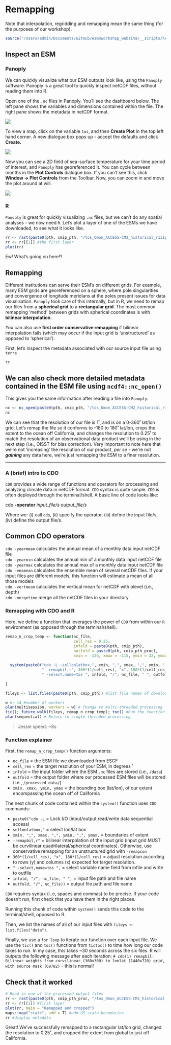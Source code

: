 # Remapping

::: callout-important
Note that interpolation, regridding and remapping mean the same thing (for the purposes of our workshop).
:::

```r
source("/Users/admin/Documents/GitHub/esmRworkshop_website/__scripts/helpers.R")
```

## Inspect an ESM

### Panoply

We can quickly visualize what our ESM outputs look like, using the `Panoply` software. Panoply is a great tool to quickly inspect netCDF files, without reading them into R.

Open one of the `.nc` files in Panoply. You'll see the dashboard below. The left pane shows the variables and dimensions contained within the file. The right pane shows the metadata in netCDF format.

![](images/panoply.png){fig-align="center"}

To view a map, click on the variable `tos`, and then **Create Plot** in the top left hand corner. A new dialogue box pops up - accept the defaults and click **Create.**

![](images/panoply2.png){fig-align="center"}

Now you can see a 2D field of sea-surface temperature for your time period of interest, and `Panoply` has georeferenced it. You can cycle between months in the **Plot Controls** dialogue box. If you can't see this, click **Window -\> Plot Controls** from the Toolbar. Now, you can zoom in and move the plot around at will.

![](images/panoply3.png){fig-align="center"}

### R

`Panoply` is great for quickly visualizing `.nc` files, but we can't do any spatial analyses - we now need `R`. Let's plot a layer of one of the ESMs we have downloaded, to see what it looks like.

```r
rr <- rast(paste0(pth, cmip_pth, "/tos_Omon_ACCESS-CM2_historical_r1i1p1f1_gn_185001-201412.nc")) 
rr <- rr[[1]] #the first layer
plot(rr)
```

Ew! What's going on here!?

## Remapping

Different institutions can serve their ESM's on different grids. For example, many ESM grids are georeferenced on a sphere, where pole singularities and convergence of longitude meridians at the poles present issues for data visualisation. `Panoply` took care of this internally, but in R, we need to remap our files from a **spherical grid** to a **rectangular grid**. The most common remapping 'method' between grids with spherical coordinates is with **bilinear interpolation**.

::: callout-caution
You can also use **first order conservative remapping** if bilinear interpolation fails (which may occur if the input grid is 'unstructured' as opposed to 'spherical').
:::

First, let's inspect the metadata associated with our source input file using `terra`

```r
rr
```

::: {.callout-important collapse="true"}
# We can also check more detailed metadata contained in the ESM file using `ncdf4::nc_open()`

This gives you the same information after reading a file into `Panoply`.

```r
nc <- nc_open(paste0(pth, cmip_pth, "/tos_Omon_ACCESS-CM2_historical_r1i1p1f1_gn_185001-201412.nc"))
nc
```
:::

We can see that the resolution of our file is 1˚, and is on a 0-360˚ lat/lon grid. Let's remap the file so it conforms to -180 to 180˚ lat/lon, crops the extent to the ocean off California, and changes the resolution to 0.25˚ to match the resolution of an observational data product we'll be using in the next step (i.e., OISST for bias correction). Very important to note here that we're not 'increasing' the resolution of our product, *per se* - we're not ***gaining*** any data here, we're just remapping the ESM to a finer resolution.

------------------------------------------------------------------------

### A (brief) intro to CDO

`CDO` provides a wide range of functions and operators for processing and analyzing climate data in netCDF format. `CDO` syntax is quite simple. `CDO` is often deployed through the terminal/shell. A basic line of code looks like:

cdo **-operator** *input_file/s output_file/s*

Where we: (i) call `cdo`, (ii) specify the operator, (iii) define the input file/s, (iv) define the output file/s.

::: {.callout-tip collapse="true"}
# Common CDO operators

`cdo -yearmean` calculates the annual mean of a monthly data input netCDF file\
`cdo -yearmin` calculates the annual min of a monthly data input netCDF file\
`cdo -yearmax` calculates the annual max of a monthly data input netCDF file\
`cdo -ensmean` calculates the ensemble mean of several netCDF files. If your input files are different models, this function will estimate a mean of all those models\
`cdo -vertmean` calculates the vertical mean for netCDF with olevel (i.e., depth)\
`cdo -mergetime` merge all the netCDF files in your directory
:::

### Remapping with CDO and R

Here, we define a function that leverages the power of `CDO` from within our `R` environment (as opposed through the terminal/shell).

```r
remap_n_crop_temp <- function(nc_file,
                              cell_res = 0.25, 
                              infold = paste0(pth, cmip_pth), 
                              outfold = paste0(pth, cmip_pth_proc),
                              xmin = -126, xmax = -115, ymin = 32, ymax = 43) {
  
  system(paste0("cdo -L -sellonlatbox,", xmin, ",", xmax, ",", ymin, ",", ymax,  
                " -remapbil,r", 360*(1/cell_res), "x", 180*(1/cell_res), 
                " -select,name=tos ", infold, "/", nc_file, " ", outfold, "/", nc_file))  
  
}

fileys <- list.files(paste0(pth, cmip_pth)) #list file names of downloaded ESMs

w <- 14 #number of workers
plan(multisession, workers = w) # Change to multi-threaded processing
tic(); future_walk(fileys, remap_n_crop_temp); toc() #Run the function in parallel (takes 8 sec for Jessie)
plan(sequential) # Return to single threaded processing 
```

> Jessie speed: \~8s

### Function explainer

First, the `remap_n_crop_temp()` function arguments:

-   `nc_file` = the ESM file we downloaded from ESGF
-   `cell_res` = the target resolution of your ESM, in degrees ˚
-   `infold` = the input folder where the ESM `.nc` files are stored (i.e., `/data`)
-   `outfold` = the output folder where our processed ESM files will be stored (i.e., `/processed_data/`)
-   `xmin, xmax, ymin, ymax` = the bounding box (lat/lon), of our extent encompassing the ocean off of California

The next chunk of code contained within the `system()` function uses `CDO` commands:

-   `paste0("cdo -L` = Lock I/O (input/output read/write data sequential access)
-   `sellonlatbox,"` = select lon/lat box
-   `xmin, ",", xmax, ",", ymin, ",", ymax,` = boundaries of extent
-   `-remapbil,r"` = bilinear interpolation of the input grid (input grid MUST be curvilinear quadrilateral/spherical coordinates). Otherwise, use conservative remapping for an unstructured grid with `-remapcon`
-   `360*(1/cell_res), "x", 180*(1/cell_res)` = adjust resolution according to rows (y) and columns (x) expected for target resolution.
-   `" -select,name=tos ",` = select variable name field from infile and write to outfile
-   `infold, "/", nc_file, " ",` = input file path and file name
-   `outfold, "/", nc_file))` = output file path and file name

::: callout-important
`CDO` requires syntax (i..e, spaces and commas) to be precise. If your code doesn't run, first check that you have them in the right places.
:::

Running this chunk of code within `system()` sends this code to the terminal/shell, opposed to R.

Then, we list the names of all of our input files with `fileys <- list.files("data")`.

Finally, we use a `for loop` to iterate our function over each input file. We use the `tic()` and `toc()` functions from `tictoc()` to time how long our code takes to run. In my case, this takes \~30 seconds across the six files. R will outputs the following message after each iteration: `# cdo(1) remapbil: Bilinear weights from curvilinear (360x300) to lonlat (1440x720) grid, with source mask (69782)` - this is normal!

## Check that it worked

```r
# Read in one of the processed output files
rr <- rast(paste0(pth, cmip_pth_proc, "/tos_Omon_ACCESS-CM2_historical_r1i1p1f1_gn_185001-201412.nc"))
rr <- rr[[1]] #first layer 
plot(rr, main = "Remapped and cropped")
maps::map("state", add = T) #add US state boundaries
rr #display metadata
```

Great! We've successfully remapped to a rectangular lat/lon grid, changed the resolution to 0.25˚, and cropped the extent from global to just off California.
